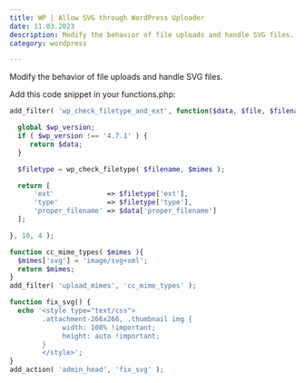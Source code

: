 ```yaml
---
title: WP | Allow SVG through WordPress Uploader
date: 11.03.2023
description: Modify the behavior of file uploads and handle SVG files.
category: wordpress

---
```


Modify the behavior of file uploads and handle SVG files.

Add this code snippet in your functions.php:

```php
add_filter( 'wp_check_filetype_and_ext', function($data, $file, $filename, $mimes) {

  global $wp_version;
  if ( $wp_version !== '4.7.1' ) {
     return $data;
  }

  $filetype = wp_check_filetype( $filename, $mimes );

  return [
      'ext'             => $filetype['ext'],
      'type'            => $filetype['type'],
      'proper_filename' => $data['proper_filename']
  ];

}, 10, 4 );

function cc_mime_types( $mimes ){
  $mimes['svg'] = 'image/svg+xml';
  return $mimes;
}
add_filter( 'upload_mimes', 'cc_mime_types' );

function fix_svg() {
  echo '<style type="text/css">
        .attachment-266x266, .thumbnail img {
             width: 100% !important;
             height: auto !important;
        }
        </style>';
}
add_action( 'admin_head', 'fix_svg' );
```
